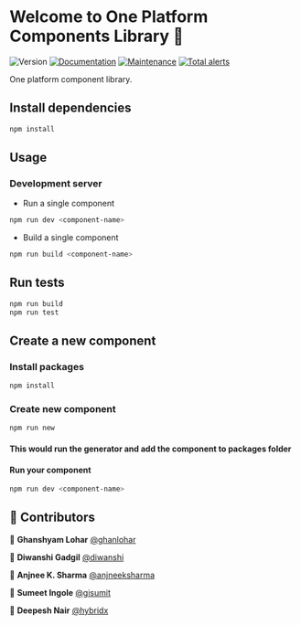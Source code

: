 <Meta title="Usage" />

# Welcome to One Platform Components Library 👋

![Version](https://img.shields.io/badge/version-1.0.0-blue.svg?cacheSeconds=2592000)
[![Documentation](https://img.shields.io/badge/documentation-yes-brightgreen.svg)](https://github.com/1-Platform/op-components#readme)
[![Maintenance](https://img.shields.io/badge/Maintained%3F-yes-green.svg)](https://github.com/1-Platform/op-components/graphs/commit-activity)
[![Total alerts](https://img.shields.io/lgtm/alerts/g/1-Platform/op-components.svg?logo=lgtm&logoWidth=18)](https://lgtm.com/projects/g/1-Platform/op-components/alerts/)

One platform component library.

## Install dependencies

```sh
npm install
```

## Usage

### Development server

- Run a single component

```sh
npm run dev <component-name>
```

- Build a single component

```sh
npm run build <component-name>
```

## Run tests

```sh
npm run build
npm run test
```

## Create a new component

### Install packages

```bash
npm install
```

### Create new component

```bash
npm run new
```

#### This would run the generator and add the component to packages folder

#### Run your component

```bash
npm run dev <component-name>
```

## 🤝 Contributors

👤 **Ghanshyam Lohar** [@ghanlohar](https://github.com/ghanlohar)

👤 **Diwanshi Gadgil** [@diwanshi](https://github.com/diwanshi)

👤 **Anjnee K. Sharma** [@anjneeksharma](https://github.com/anjneeksharma)

👤 **Sumeet Ingole** [@gisumit](https://github.com/gisumit)

👤 **Deepesh Nair** [@hybridx](https://github.com/hybridx)

